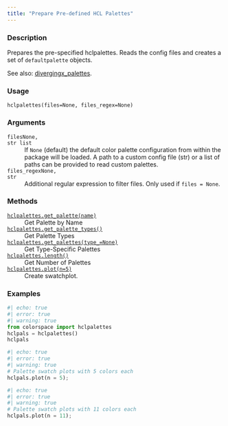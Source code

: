 ```yaml
---
title: "Prepare Pre-defined HCL Palettes"
---
```


### Description

Prepares the pre-specified hclpalettes.  Reads the config files and creates
a set of `defaultpalette` objects.

See also: [divergingx_palettes](colorspace.hcl_palettes.divergingx_palettes.qmd).

### Usage

<pre><code class='language-python'>hclpalettes(files=None, files_regex=None)</code></pre>

### Arguments

<dl class="pyp-list param-list">
  <dt style = "white-space: nowrap; font-family: monospace; vertical-align: top">
   <code id="colorspace.palettes.hclpalettes:files">files</code><code class="argument-class">None, str list</code>
  </dt>
 <dd>If `None` (default) the default color palette
configuration from within the package will be loaded. A path to a custom
config file (str) or a list of paths can be provided to read custom
palettes.</dd>
  <dt style = "white-space: nowrap; font-family: monospace; vertical-align: top">
   <code id="colorspace.palettes.hclpalettes:files_regex">files_regex</code><code class="argument-class">None, str</code>
  </dt>
 <dd>Additional regular expression to filter files.
Only used if `files = None`.</dd>
</dl>

### Methods

<dl class="pyp-list method-list">
    <dt style = "white-space: nowrap; font-family: monospace; vertical-align: top">
       <code>[hclpalettes.get_palette(name)](colorspace.palettes.hclpalettes.get_palette.qmd)</code>
    </dt>
    <dd>Get Palette by Name</dd>
    <dt style = "white-space: nowrap; font-family: monospace; vertical-align: top">
       <code>[hclpalettes.get_palette_types()](colorspace.palettes.hclpalettes.get_palette_types.qmd)</code>
    </dt>
    <dd>Get Palette Types</dd>
    <dt style = "white-space: nowrap; font-family: monospace; vertical-align: top">
       <code>[hclpalettes.get_palettes(type_=None)](colorspace.palettes.hclpalettes.get_palettes.qmd)</code>
    </dt>
    <dd>Get Type-Specific Palettes</dd>
    <dt style = "white-space: nowrap; font-family: monospace; vertical-align: top">
       <code>[hclpalettes.length()](colorspace.palettes.hclpalettes.length.qmd)</code>
    </dt>
    <dd>Get Number of Palettes</dd>
    <dt style = "white-space: nowrap; font-family: monospace; vertical-align: top">
       <code>[hclpalettes.plot(n=5)](colorspace.palettes.hclpalettes.plot.qmd)</code>
    </dt>
    <dd>Create swatchplot.</dd>
</dl>


### Examples

```python
#| echo: true
#| error: true
#| warning: true
from colorspace import hclpalettes
hclpals = hclpalettes()
hclpals
```

```python
#| echo: true
#| error: true
#| warning: true
# Palette swatch plots with 5 colors each
hclpals.plot(n = 5);
```

```python
#| echo: true
#| error: true
#| warning: true
# Palette swatch plots with 11 colors each
hclpals.plot(n = 11);
```



